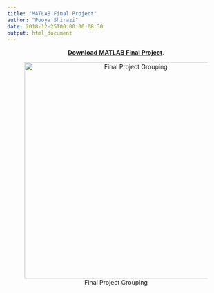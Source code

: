 ```yaml
---
title: "MATLAB Final Project"
author: "Pooya Shirazi"
date: 2018-12-25T00:00:00-08:30
output: html_document
---
```


<center>
[**Download MATLAB Final Project**](file/MATLAB Final Project.pdf).

![Final Project Grouping](file/Project.png){width=500px}
</center>

